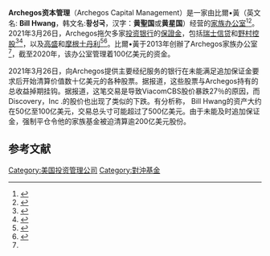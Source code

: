 '''Archegos资本管理'''（Archegos Capital Management）是一家由比爾•黃（英文名: '''Bill Hwang'''，韩文名:'''황성국'''，汉字：'''黄聖国'''或'''黄星国'''）经营的[[家族办公室|家族办公室]]<ref name="finews">{{Cite news |date=29 March 2021 |title=Who is Archegos' Bill Hwang? |publisher=finews.asia |url=https://www.finews.asia/people/34136-who-is-bill-hwang |accessdate=2021-03-30 |archive-date=2021-04-16 |archive-url=https://web.archive.org/web/20210416105007/https://www.finews.asia/people/34136-who-is-bill-hwang }}</ref><ref name="jcdt">{{Cite news |last=Cook |first=James |date=28 March 2021 |title=Mystery figure behind $20bn stock sell-off unmasked |publisher=Telegraph Media Group Limited |url=https://www.telegraph.co.uk/business/2021/03/28/mystery-seller-behind-20bn-stock-selloff-unmasked/ |accessdate=2021-03-30 |archive-date=2021-04-17 |archive-url=https://web.archive.org/web/20210417043407/https://www.telegraph.co.uk/business/2021/03/28/mystery-seller-behind-20bn-stock-selloff-unmasked/ }}</ref>。2021年3月26日，Archegos拖欠多家[[投资银行|投资银行]]的[[保證金交易|保證金]]，包括[[瑞士信贷集團|瑞士信贷]]和[[野村控股|野村控股]]<ref name="sfdt">{{Cite news |last=Foy |first=Simon |date=29 March 2021 |title=Credit Suisse and Nomura flag giant losses from hedge fund sell-off |publisher=Telegraph Media Group Limited |url=https://www.telegraph.co.uk/business/2021/03/29/markets-live-latest-coronavirus-news-pound-euro-ftse-100/ |accessdate=2021-03-30 |archive-date=2021-04-19 |archive-url=https://web.archive.org/web/20210419062436/https://www.telegraph.co.uk/business/2021/03/29/markets-live-latest-coronavirus-news-pound-euro-ftse-100/ }}</ref><ref name="jcwsj">{{Cite news |last=Chung |first=Juliet |last2=Farrell |first2=Maureen |date=28 March 2021 |title=Ex-Tiger Asia Founder Triggers $30 Billion in Large Stocks Sales |publisher=Dow Jones & Company, Inc |agency=The Wall Street Journal |url=https://www.wsj.com/articles/ex-tiger-asia-founder-triggers-30-billion-in-large-stocks-sales-11616973350 |accessdate=2021-03-30 |archive-date=2021-06-06 |archive-url=https://web.archive.org/web/20210606134704/https://www.wsj.com/articles/ex-tiger-asia-founder-triggers-30-billion-in-large-stocks-sales-11616973350 }}</ref>，以及[[高盛|高盛]]和[[摩根士丹利|摩根士丹利]]<ref name="bbgnp">{{cite news |last1=Papuc |first1=Andreea |last2=Sivabalan |first2=Srinivasan |title=Investors brace for fallout after hedge fund default reportedly triggered $20 billion fire sale of stocks |url=https://financialpost.com/investing/asia-to-provide-gauge-of-mood-after-block-trades-markets-wrap |agency=Bloomberg News |publisher=National Post, a division of Postmedia Network Inc |accessdate=2021-03-30 |archive-date=2021-04-16 |archive-url=https://web.archive.org/web/20210416230024/https://financialpost.com/investing/asia-to-provide-gauge-of-mood-after-block-trades-markets-wrap }}</ref><ref name=":0">{{Cite news|last=Chung|first=Maureen Farrell, Margot Patrick and Juliet|date=2021-03-30|title=Goldman, Morgan Stanley Limit Losses With Fast Sale of Archegos Assets|language=en-US|work=Wall Street Journal|url=https://www.wsj.com/articles/goldman-morgan-limit-losses-with-fast-sale-of-archegos-assets-11617062028|access-date=2021-03-30|issn=0099-9660|archive-date=2021-06-06|archive-url=https://web.archive.org/web/20210606134657/https://www.wsj.com/articles/goldman-morgan-limit-losses-with-fast-sale-of-archegos-assets-11617062028}}</ref>。比爾•黃于2013年创辦了Archegos家族办公室<ref name=finews/>，截至2020年，该办公室管理着100亿美元的资金。

2021年3月26日，向Archegos提供主要经纪服务的银行在未能满足追加保证金要求后开始清算价值数十亿美元的各种股票。据报道，这些股票与Archegos持有的总收益掉期挂钩。据报道，这笔交易是导致ViacomCBS股价暴跌27％的原因，而Discovery，Inc .的股价也出现了类似的下跌。有分析称， Bill Hwang的资产大约在50亿至100亿美元，交易总头寸可能超过了500亿美元。由于未能及时追加保证金，强制平仓令他的家族基金被迫清算逾200亿美元股份。

==参考文献==
{{reflist}}

[[Category:美国投资管理公司|Category:美国投资管理公司]]
[[Category:對沖基金|Category:對沖基金]]